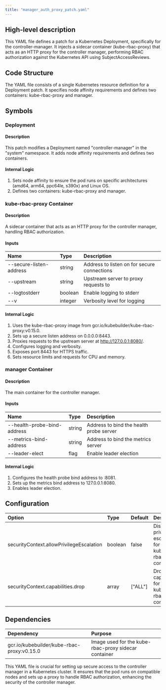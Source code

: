 ```yaml
---
title: "manager_auth_proxy_patch.yaml"
---
```


## High-level description
This YAML file defines a patch for a Kubernetes Deployment, specifically for the controller-manager. It injects a sidecar container (kube-rbac-proxy) that acts as an HTTP proxy for the controller manager, performing RBAC authorization against the Kubernetes API using SubjectAccessReviews.

## Code Structure
The YAML file consists of a single Kubernetes resource definition for a Deployment patch. It specifies node affinity requirements and defines two containers: kube-rbac-proxy and manager.

## Symbols

### Deployment
#### Description
This patch modifies a Deployment named "controller-manager" in the "system" namespace. It adds node affinity requirements and defines two containers.

#### Internal Logic
1. Sets node affinity to ensure the pod runs on specific architectures (amd64, arm64, ppc64le, s390x) and Linux OS.
2. Defines two containers: kube-rbac-proxy and manager.

### kube-rbac-proxy Container
#### Description
A sidecar container that acts as an HTTP proxy for the controller manager, handling RBAC authorization.

#### Inputs
| Name | Type | Description |
|:-----|:-----|:------------|
| --secure-listen-address | string | Address to listen on for secure connections |
| --upstream | string | Upstream server to proxy requests to |
| --logtostderr | boolean | Enable logging to stderr |
| --v | integer | Verbosity level for logging |

#### Internal Logic
1. Uses the kube-rbac-proxy image from gcr.io/kubebuilder/kube-rbac-proxy:v0.15.0.
2. Sets up a secure listen address on 0.0.0.0:8443.
3. Proxies requests to the upstream server at http://127.0.0.1:8080/.
4. Configures logging and verbosity.
5. Exposes port 8443 for HTTPS traffic.
6. Sets resource limits and requests for CPU and memory.

### manager Container
#### Description
The main container for the controller manager.

#### Inputs
| Name | Type | Description |
|:-----|:-----|:------------|
| --health-probe-bind-address | string | Address to bind the health probe server |
| --metrics-bind-address | string | Address to bind the metrics server |
| --leader-elect | flag | Enable leader election |

#### Internal Logic
1. Configures the health probe bind address to :8081.
2. Sets up the metrics bind address to 127.0.0.1:8080.
3. Enables leader election.

## Configuration
| Option | Type | Default | Description |
|:-------|:-----|:--------|:------------|
| securityContext.allowPrivilegeEscalation | boolean | false | Disables privilege escalation for the kube-rbac-proxy container |
| securityContext.capabilities.drop | array | ["ALL"] | Drops all capabilities for the kube-rbac-proxy container |

## Dependencies
| Dependency | Purpose |
|:-----------|:--------|
| gcr.io/kubebuilder/kube-rbac-proxy:v0.15.0 | Image used for the kube-rbac-proxy sidecar container |

This YAML file is crucial for setting up secure access to the controller manager in a Kubernetes cluster. It ensures that the pod runs on compatible nodes and sets up a proxy to handle RBAC authorization, enhancing the security of the controller manager.